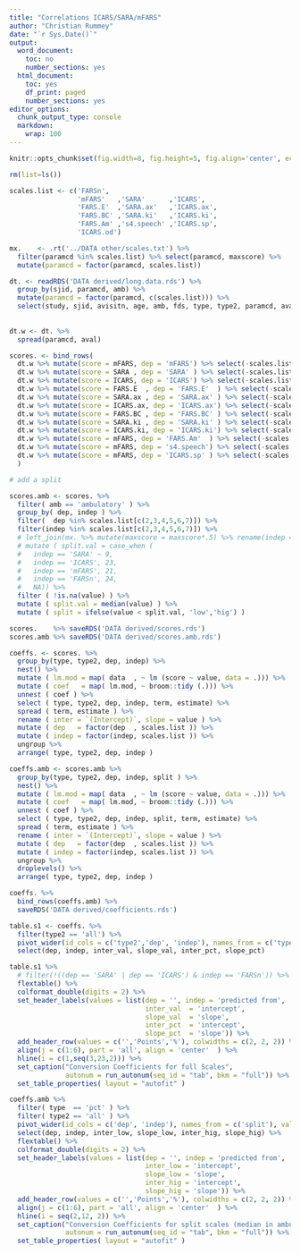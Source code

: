 ```yaml
---
title: "Correlations ICARS/SARA/mFARS"
author: "Christian Rummey"
date: "`r Sys.Date()`"
output:
  word_document:
    toc: no
    number_sections: yes
  html_document:
    toc: yes
    df_print: paged
    number_sections: yes
editor_options:
  chunk_output_type: console
  markdown:
    wrap: 100
---
```


```r
knitr::opts_chunk$set(fig.width=8, fig.height=5, fig.align='center', echo=F, warning=F, message=F, cache=F)

```

```r

rm(list=ls())

scales.list <- c('FARSn',
                 'mFARS'   ,'SARA'      ,'ICARS',
                 'FARS.E'  ,'SARA.ax'   ,'ICARS.ax',
                 'FARS.BC' ,'SARA.ki'   ,'ICARS.ki',
                 'FARS.Am' ,'s4.speech' ,'ICARS.sp',
                 'ICARS.od')

mx.    <- .rt('../DATA other/scales.txt') %>% 
  filter(paramcd %in% scales.list) %>% select(paramcd, maxscore) %>% 
  mutate(paramcd = factor(paramcd, scales.list))

dt. <- readRDS('DATA derived/long.data.rds') %>%
  group_by(sjid, paramcd, amb) %>% 
  mutate(paramcd = factor(paramcd, c(scales.list))) %>% 
  select(study, sjid, avisitn, age, amb, fds, type, type2, paramcd, aval)
  
  
dt.w <- dt. %>%
  spread(paramcd, aval)

scores. <- bind_rows(
  dt.w %>% mutate(score = mFARS, dep = 'mFARS') %>% select(-scales.list[!(scales.list %in% scales.list[c(1,3:4)] )]) %>% gather(indep, value, scales.list[c(1,3:4)]),
  dt.w %>% mutate(score = SARA , dep = 'SARA' ) %>% select(-scales.list[!(scales.list %in% scales.list[c(2,4)]   )]) %>% gather(indep, value, scales.list[c(2,4)]),
  dt.w %>% mutate(score = ICARS, dep = 'ICARS') %>% select(-scales.list[!(scales.list %in% scales.list[c(2,3)]   )]) %>% gather(indep, value, scales.list[c(2,3)]),
  dt.w %>% mutate(score = FARS.E  , dep = 'FARS.E'  ) %>% select(-scales.list[!(scales.list %in% scales.list[c(6,7)] )]) %>% gather(indep, value, scales.list[c(6,7)]),
  dt.w %>% mutate(score = SARA.ax , dep = 'SARA.ax' ) %>% select(-scales.list[!(scales.list %in% scales.list[c(5,7)] )]) %>% gather(indep, value, scales.list[c(5,7)]),
  dt.w %>% mutate(score = ICARS.ax, dep = 'ICARS.ax') %>% select(-scales.list[!(scales.list %in% scales.list[c(5,6)] )]) %>% gather(indep, value, scales.list[c(5,6)]),
  dt.w %>% mutate(score = FARS.BC , dep = 'FARS.BC' ) %>% select(-scales.list[!(scales.list %in% scales.list[c( 9,10)] )]) %>% gather(indep, value, scales.list[c(9,10)]),
  dt.w %>% mutate(score = SARA.ki , dep = 'SARA.ki' ) %>% select(-scales.list[!(scales.list %in% scales.list[c( 8,10)] )]) %>% gather(indep, value, scales.list[c(8,10)]),
  dt.w %>% mutate(score = ICARS.ki, dep = 'ICARS.ki') %>% select(-scales.list[!(scales.list %in% scales.list[c( 8, 9)] )]) %>% gather(indep, value, scales.list[c(8,9)]),
  dt.w %>% mutate(score = mFARS, dep = 'FARS.Am'  ) %>% select(-scales.list[!(scales.list %in% scales.list[c(12,13)] )]) %>% gather(indep, value, scales.list[c(12,13)]),
  dt.w %>% mutate(score = mFARS, dep = 's4.speech') %>% select(-scales.list[!(scales.list %in% scales.list[c(11,13)] )]) %>% gather(indep, value, scales.list[c(11,13)]),
  dt.w %>% mutate(score = mFARS, dep = 'ICARS.sp' ) %>% select(-scales.list[!(scales.list %in% scales.list[c(11,12)] )]) %>% gather(indep, value, scales.list[c(11,12)])
  ) 

# add a split

scores.amb <- scores. %>% 
  filter( amb == 'ambulatory' ) %>% 
  group_by( dep, indep ) %>% 
  filter(  dep %in% scales.list[c(2,3,4,5,6,7)]) %>% 
  filter(indep %in% scales.list[c(2,3,4,5,6,7)]) %>% 
  # left_join(mx. %>% mutate(maxscore = maxscore*.5) %>% rename(indep = paramcd, split.val = maxscore)) %>%
  # mutate ( split.val = case_when (
  #   indep == 'SARA' ~ 9,
  #   indep == 'ICARS', 23, 
  #   indep == 'mFARS', 21,
  #   indep == 'FARSn', 24, 
  #   NA)) %>%
  filter ( !is.na(value) ) %>% 
  mutate ( split.val = median(value) ) %>% 
  mutate ( split = ifelse(value < split.val, 'low','hig') )

scores.    %>% saveRDS('DATA derived/scores.rds')
scores.amb %>% saveRDS('DATA derived/scores.amb.rds')

```

```r

coeffs. <- scores. %>% 
  group_by(type, type2, dep, indep) %>% 
  nest() %>% 
  mutate ( lm.mod = map( data  , ~ lm (score ~ value, data = .))) %>% 
  mutate ( coef   = map( lm.mod, ~ broom::tidy (.))) %>% 
  unnest ( coef ) %>% 
  select ( type, type2, dep, indep, term, estimate) %>% 
  spread ( term, estimate ) %>% 
  rename ( inter = `(Intercept)`, slope = value ) %>% 
  mutate ( dep   = factor(dep  , scales.list )) %>% 
  mutate ( indep = factor(indep, scales.list )) %>% 
  ungroup %>% 
  arrange( type, type2, dep, indep )

coeffs.amb <- scores.amb %>% 
  group_by(type, type2, dep, indep, split ) %>% 
  nest() %>% 
  mutate ( lm.mod = map( data  , ~ lm (score ~ value, data = .))) %>% 
  mutate ( coef   = map( lm.mod, ~ broom::tidy (.))) %>% 
  unnest ( coef ) %>% 
  select ( type, type2, dep, indep, split, term, estimate) %>% 
  spread ( term, estimate ) %>% 
  rename ( inter = `(Intercept)`, slope = value ) %>% 
  mutate ( dep   = factor(dep  , scales.list )) %>% 
  mutate ( indep = factor(indep, scales.list )) %>% 
  ungroup %>% 
  droplevels() %>% 
  arrange( type, type2, dep, indep )

coeffs. %>% 
  bind_rows(coeffs.amb) %>% 
  saveRDS('DATA derived/coefficients.rds')

```

```r

table.s1 <- coeffs. %>%
  filter(type2 == 'all') %>% 
  pivot_wider(id_cols = c('type2','dep', 'indep'), names_from = c('type'), values_from = c('inter', 'slope') ) %>%
  select(dep, indep, inter_val, slope_val, inter_pct, slope_pct) 

table.s1 %>%
  # filter(!((dep == 'SARA' | dep == 'ICARS') & indep == 'FARSn')) %>% 
  flextable() %>% 
  colformat_double(digits = 2) %>% 
  set_header_labels(values = list(dep = '', indep = 'predicted from', 
                                  inter_val  = 'intercept',
                                  slope_val  = 'slope',
                                  inter_pct  = 'intercept',
                                  slope_pct  = 'slope')) %>% 
  add_header_row(values = c('','Points','%'), colwidths = c(2, 2, 2)) %>% 
  align(j = c(1:6), part = 'all', align = 'center'  ) %>% 
  hline(i = c(1,seq(3,23,2))) %>% 
  set_caption("Conversion Coefficients for full Scales",
              autonum = run_autonum(seq_id = "tab", bkm = "full")) %>% 
  set_table_properties( layout = "autofit" )


```

```r

coeffs.amb %>%
  filter( type  == 'pct' ) %>% 
  filter( type2 == 'all' ) %>% 
  pivot_wider(id_cols = c('dep', 'indep'), names_from = c('split'), values_from = c('inter', 'slope') ) %>%
  select(dep, indep, inter_low, slope_low, inter_hig, slope_hig) %>%  
  flextable() %>% 
  colformat_double(digits = 2) %>% 
  set_header_labels(values = list(dep = '', indep = 'predicted from', 
                                  inter_low = 'intercept',
                                  slope_low = 'slope',
                                  inter_hig = 'intercept',
                                  slope_hig = 'slope')) %>% 
  add_header_row(values = c('','Points','%'), colwidths = c(2, 2, 2)) %>% 
  align(j = c(1:6), part = 'all', align = 'center'  ) %>% 
  hline(i = seq(2,12, 2)) %>% 
  set_caption("Conversion Coefficients for split scales (median in ambulatory)",
              autonum = run_autonum(seq_id = "tab", bkm = "full")) %>% 
  set_table_properties( layout = "autofit" )

```
